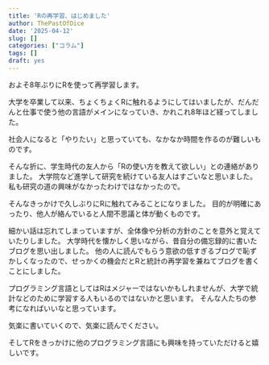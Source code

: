 ```yaml
---
title: 'Rの再学習、はじめました'
author: ThePastOfDice
date: '2025-04-12'
slug: []
categories: ["コラム"]
tags: []
draft: yes
---
```


およそ8年ぶりにRを使って再学習します。

大学を卒業して以来、ちょくちょくRに触れるようにしてはいましたが、だんだんと仕事で使う他の言語がメインになっていき、かれこれ8年ほど経ってしました。

社会人になると「やりたい」と思っていても、なかなか時間を作るのが難しいものです。

そんな折に、学生時代の友人から「Rの使い方を教えて欲しい」との連絡がありました。
大学院など進学して研究を続けている友人はすごいなと思いました。私も研究の道の興味がなかったわけではなかったので。

そんなきっかけで久しぶりにRに触れてみることになりました。
目的が明確にあったり、他人が絡んでいると人間不思議と体が動くものです。

細かい話は忘れてしまっていますが、全体像や分析の方針のことを意外と覚えていたりしました。
大学時代を懐かしく思いながら、昔自分の備忘録的に書いたブログを思い出しました。
他の人に読んでもらう意欲の低すぎるブログで恥ずかしくなったので、せっかくの機会だとRと統計の再学習を兼ねてブログを書くことにしました。

プログラミング言語としてはRはメジャーではないかもしれませんが、大学で統計などのために学習する人もいるのではないかと思います。
そんな人たちの参考になればいいなと思っています。

気楽に書いていくので、気楽に読んでください。

そしてRをきっかけに他のプログラミング言語にも興味を持っていただけると嬉しいです。